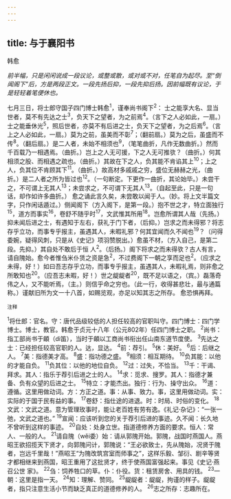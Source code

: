 ```yaml
---
---
---
```

title: 与于襄阳书
---



韩愈

*前半幅，只是闲闲说成一段议论，或整或散，或对或不对，任笔自为起尽。至“倒闻阁下”后，方是两段正文。一段先扬后抑，一段先抑后扬。因前幅既有议论，于是轻轻着笔便休也。*

七月三日，将士郎守国子四门博士韩愈<sup>1</sup>，谨奉尚书阁下<sup>2</sup>：
士之能享大名、显当世者，莫不有先达之士<sup>3</sup>，负天下之望者，为之前焉<sup>4</sup>。（言下之人必如此，一扇。）士之能垂休光<sup>5</sup>，照后世者，亦莫不有后进之士，负天下之望者，为之后焉<sup>6</sup>。（言上之人必如此，一扇。）莫为之前，虽美而不彰<sup>7</sup>；（翻前扇。）莫为之后，虽盛而不传<sup>8</sup>。（翻后扇。）是二人者，未始不相须也<sup>9</sup>，（笔笔曲折，凡作无数曲折。）然而千百载乃一相遇焉。（曲折。）岂上之人无可援，下之人无可推欤？（曲折。）何其相须之股、而相遇之疏也。（曲折。）其故在下之人，负其能不肯谄其上<sup>10</sup>；上之人，负其位不肯顾其下<sup>11</sup>。（曲折。）故高材多戚戚之穷，盛位无赫赫之光，（曲折。）是二人者之所为皆过也<sup>12</sup>。（一句断定。下更作一曲折，其论始毕。）未尝干之，不可谓上无其人<sup>13</sup>；未尝求之，不可谓下无其人<sup>13</sup>。（自起至此，只是一句话，却作如许多曲折。）
愈之诵此言久矣，未尝敢以闻于人。（妙。将上文半篇文字，只作闲话遁过。）侧闻阁下（方入阁下，是第一段。）抱不世之才，特立面独行<sup>15</sup>，道方而事实<sup>16</sup>，卷舒不随乎时<sup>17</sup>，文武惟其所用<sup>18</sup>。岂愈所谓其人哉（先扬。）抑未闻后进之士，有遇知于左右，获礼于门下者，（后抑。）岂求之而未得邪？将志存乎立功，而事专乎报主，虽遇其人，未暇礼邪？何其宜闻而久不闻也<sup>19</sup>？（问得委婉，疑得风刺，只是从《史记》项羽赞脱出。）愈虽不材，（方入自己，是第二段。先抑。）其自处不敢后于恒
人<sup>2</sup>。（后扬。）阁下将求之而未得欤？古人有言，请自隗始。愈今者惟刍米仆赁之资是急<sup>2</sup>，不过费阁下一朝之享而足也<sup>2</sup>。（应求之未得，好！）如曰吾志存乎立功，而事专乎报主，虽遇其人，未暇礼焉，则非愈之所敢知也<sup>20</sup>。（应吾志未暇，好！）世之龊龊者<sup>20</sup>，既不足以语之，（宾。）磊落奇伟之人，又不能听焉，（主。）则信乎命之穷也。（此一行，收得甚悲壮，最与通篇称。）谨献旧所为文一十八首，如赐览观，亦足以知其志之所存。
愈恐惧再拜。

<sup>注释</sup>

<sup>1</sup>将仕郎：官名。守：唐代品级较低的人担任较高的官职叫守。四门博士：四门学博士。博士，教官。韩愈于贞元十八年（公元802年）任四门博士之职。
<sup>2</sup>尚书：指工部尚书于頔（di笛），当时于頔以工商尚书衔出任山南东道节度使。
<sup>3</sup>先达之士：已经担任较高官职的人。达，显达。
<sup>4</sup>前：荐引。
<sup>5</sup>休：美好。
<sup>6</sup>后：后继之人。
<sup>7</sup>美：指德美才高。
<sup>8</sup>盛：指功德之盛。
<sup>9</sup>相须：相互期待。
<sup>10</sup>负其能：以他的才能自负。
<sup>11</sup>负其位：以他的地位自负。
<sup>12</sup>过：过失，不恰当。
<sup>13</sup>千：干谒、拜求。其人：指乐于荐引后进之士的人。
<sup>14</sup>求：觅求、搜罗。其人：指德才兼备、负有众望的后进之士。
<sup>15</sup>特立：才能杰出。独行：行为、操守出众。
<sup>16</sup>道：遵循。这里用做动词。方：方正之道。事：从事、致力。事，这里用做动词。实：实际的于国于民有益的事。
<sup>17</sup>卷舒：指仕途的进退。时：时局、时俗的变化。
<sup>18</sup>文武：文武之道。意为管理玫事时，能让老百姓有劳有逸。《礼记·杂记》：“一张一弛，文武之道也。”
<sup>19</sup>宣闻：应该听到您的关于荐引后进的事迹。久不闻：长久地不曾听到这样的事迹。
<sup>20</sup>自处：处身立世。指道德修养方面的要求。恒人：常人、一般的人。
<sup>21</sup>请自隗（wěi委）始：请从郭隗开始。郭隗，战国时燕国人。燕昭王欲招揽天下贤才，向郭隗问计，郭隗说：“王必欲致士，先从隗始，况贤于隗者，岂远千里哉！”燕昭王“为隗改筑宫室而师事之”，这样乐毅、邹衍、剧辛等贤才都相继来到燕国，昭王重用了这批贤才，终于使燕国富强起来。事见《史记·燕召公世
家》。
<sup>22</sup>刍：饲养牲口的草。仆：仆役。货：租赁房舍、用具的钱。
<sup>23</sup>一朝：这里是指一天。
<sup>24</sup>知：理解、赞同。
<sup>25</sup>龊龊者：龊龊，拘谨的样子。龊龊者，指只注意生活小节而缺乏真正的道德修养的人。
<sup>26</sup>志之所存：志趣所在。